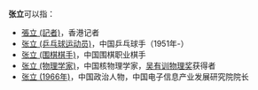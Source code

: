 '''张立'''可以指：
*[[張立_(記者)|張立 (記者)]]，香港记者
*[[张立_(乒乓球运动员)|张立 (乒乓球运动员)]]，中国乒乓球手（1951年-）
*[[张立_(围棋棋手)|张立 (围棋棋手)]]，中国围棋职业棋手
*[[张立_(物理学家)|张立 (物理学家)]]，中国核物理学家，[[吴有训物理奖|吴有训物理奖]]获得者
*[[张立_(1966年)|张立 (1966年)]]，中国政治人物，中国电子信息产业发展研究院院长
{{disambig|L立|cat=二字张姓人名消歧义}}